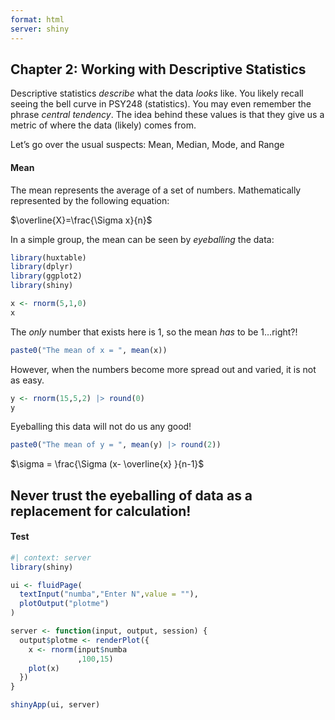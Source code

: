 ```yaml
---
format: html
server: shiny
---
```


## Chapter 2: Working with Descriptive Statistics

Descriptive statistics *describe* what the data *looks* like. You likely recall seeing the bell curve in PSY248 (statistics). You may even remember the phrase *central tendency*. The idea behind these values is that they give us a metric of where the data (likely) comes from.

Let's go over the usual suspects: Mean, Median, Mode, and Range

#### Mean

The mean represents the average of a set of numbers. Mathematically represented by the following equation:

$\overline{X}=\frac{\Sigma x}{n}$

In a simple group, the mean can be seen by *eyeballing* the data:

```r
library(huxtable)
library(dplyr)
library(ggplot2)
library(shiny)

x <- rnorm(5,1,0)
x
```

The *only* number that exists here is 1, so the mean *has* to be 1...right?!

```r
paste0("The mean of x = ", mean(x))
```

However, when the numbers become more spread out and varied, it is not as easy.

```r
y <- rnorm(15,5,2) |> round(0)
y
```

Eyeballing this data will not do us any good!

```r
paste0("The mean of y = ", mean(y) |> round(2))
```

$\sigma = \frac{\Sigma (x- \overline{x} }{n-1}$

::: callout-tip
## Never trust the eyeballing of data as a replacement for calculation!
:::

#### Test

```r
#| context: server
library(shiny)

ui <- fluidPage(
  textInput("numba","Enter N",value = ""),
  plotOutput("plotme")
)

server <- function(input, output, session) {
  output$plotme <- renderPlot({
    x <- rnorm(input$numba
               ,100,15)
    plot(x)
  })
}

shinyApp(ui, server)
```
